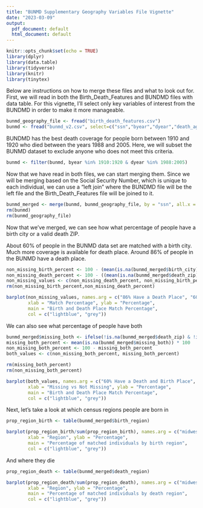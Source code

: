 ```yaml
---
title: "BUNMD Supplementary Geography Variables File Vignette"
date: "2023-03-09"
output:
  pdf_document: default
  html_document: default
---
```


```r
knitr::opts_chunk$set(echo = TRUE)
library(dplyr)
library(data.table)
library(tidyverse)
library(knitr)
library(tinytex)
```
Below are instructions on how to merge these files and what to look out for. First, we will read in both the Birth_Death_Features and BUNDMD files with data table. For this vignette, I'll select only key variables of interest from the BUNDMD in order to make it more manageable.

```r
bunmd_geography_file <- fread("birth_death_features.csv")
bunmd <- fread("bunmd_v2.csv", select=c("ssn","byear","dyear","death_age")) 
```
               
BUNDMD has the best death coverage for people born between 1910 and 1920 who died between the years 1988 and 2005. Here, we will subset the BUNMD dataset to exclude anyone who does not meet this criteria.
```r
bunmd <- filter(bunmd, byear %in% 1910:1920 & dyear %in% 1988:2005)
```

Now that we have read in both files, we can start merging them. Since we will be merging based on the Social Security Number, which is unique to each individual, we can use a "left join" where the BUNDMD file will be the left file and the Birth_Death_Features file will be joined to it.
```r
bunmd_merged <- merge(bunmd, bunmd_geography_file, by = "ssn", all.x = TRUE)
rm(bunmd)
rm(bunmd_geography_file)
```
Now that we've merged, we can see how what percentage of people have a birth city or a valid death ZIP. 

About 60% of people in the BUNMD data set are matched with a birth city. Much more coverage is available for death place. Around 86% of people in the BUNMD have a death place.
```r
non_missing_birth_percent <- 100 - (mean(is.na(bunmd_merged$birth_city)) * 100)
non_missing_death_percent <- 100 - ((mean(is.na(bunmd_merged$death_zip)) * 100))
non_missing_values <- c(non_missing_death_percent, non_missing_birth_percent)
rm(non_missing_birth_percent,non_missing_death_percent)

barplot(non_missing_values, names.arg = c("86% Have a Death Place", "60% Have Birth Place"),
        xlab = "Match Percentage", ylab = "Percentage",
        main = "Birth and Death Place Match Percentage",
        col = c("lightblue", "grey"))
```
We can also see what percentage of people have both
```r
bunmd_merged$missing_both <- ifelse(!is.na(bunmd_merged$death_zip) & !is.na(bunmd_merged$birth_city), 1, NA)
missing_both_percent <- mean(is.na(bunmd_merged$missing_both)) * 100
non_missing_both_percent <- 100 - missing_both_percent
both_values <- c(non_missing_both_percent, missing_both_percent)

rm(missing_both_percent)
rm(non_missing_both_percent)

barplot(both_values, names.arg = c("60% Have a Death and Birth Place", "40% Don't Have Either"),
        xlab = "Missing vs Not Missing", ylab = "Percentage",
        main = "Birth and Death Place Match Percentage",
        col = c("lightblue", "grey"))
```
Next, let's take a look at which census regions people are born in 
```r
prop_region_birth <- table(bunmd_merged$birth_region)

barplot(prop_region_birth/sum(prop_region_birth), names.arg = c("midwest", "northeast","south","west"),
        xlab = "Region", ylab = "Percentage",
        main = "Percentage of matched individuals by birth region",
        col = c("lightblue", "grey"))
```
And where they die

```r
prop_region_death <- table(bunmd_merged$death_region) 

barplot(prop_region_death/sum(prop_region_death), names.arg = c("midwest", "northeast","south","west"),
        xlab = "Region", ylab = "Percentage",
        main = "Percentage of matched individuals by death region",
        col = c("lightblue", "grey"))
```

